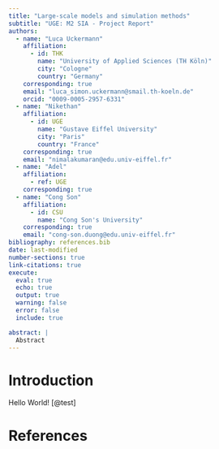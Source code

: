 ```yaml
---
title: "Large-scale models and simulation methods"
subtitle: "UGE: M2 SIA - Project Report"
authors:
  - name: "Luca Uckermann"
    affiliation:
      - id: THK
        name: "University of Applied Sciences (TH Köln)"
        city: "Cologne"
        country: "Germany"
    corresponding: true
    email: "luca_simon.uckermann@smail.th-koeln.de"
    orcid: "0009-0005-2957-6331"
  - name: "Nikethan"
    affiliation:
      - id: UGE
        name: "Gustave Eiffel University"
        city: "Paris"
        country: "France"
    corresponding: true
    email: "nimalakumaran@edu.univ-eiffel.fr"
  - name: "Adel"
    affiliation:
      - ref: UGE
    corresponding: true
  - name: "Cong Son"
    affiliation:
      - id: CSU
        name: "Cong Son's University"
    corresponding: true
    email: "cong-son.duong@edu.univ-eiffel.fr"
bibliography: references.bib
date: last-modified
number-sections: true
link-citations: true
execute: 
  eval: true
  echo: true
  output: true
  warning: false
  error: false
  include: true

abstract: |
  Abstract
---
```


# Introduction

Hello World! [@test]

# References

::: {#refs}
:::